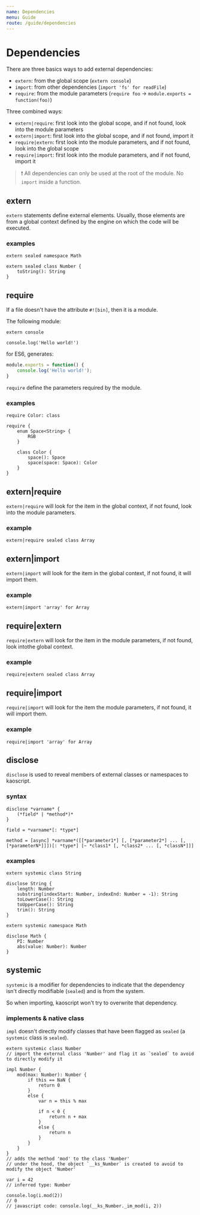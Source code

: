 ```yaml
---
name: Dependencies
menu: Guide
route: /guide/dependencies
---
```


# Dependencies

There are three basics ways to add external dependencies:
- `extern`: from the global scope (`extern console`)
- `import`: from other dependencies (`import 'fs' for readFile`)
- `require`: from the module parameters (`require foo` -> `module.exports = function(foo)`)

Three combined ways:
- `extern|require`: first look into the global scope, and if not found, look into the module parameters
- `extern|import`: first look into the global scope, and if not found, import it
- `require|extern`: first look into the module parameters, and if not found, look into the global scope
- `require|import`: first look into the module parameters, and if not found, import it

> :exclamation: All dependencies can only be used at the root of the module. No `import` inside a function.

## extern

`extern` statements define external elements. Usually, those elements are from a global context defined by the engine on which the code will be executed.

### examples

```kaoscript
extern sealed namespace Math
```

```kaoscript
extern sealed class Number {
	toString(): String
}
```

## require

If a file doesn't have the attribute `#![bin]`, then it is a module.

The following module:
```kaoscript
extern console

console.log('Hello world!')
```

for ES6, generates:
```javascript
module.exports = function() {
	console.log('Hello world!');
}
```

`require` define the parameters required by the module.

### examples

```kaoscript
require Color: class
```

```kaoscript
require {
	enum Space<String> {
		RGB
	}

	class Color {
		space(): Space
		space(space: Space): Color
	}
}
```

## extern|require

`extern|require` will look for the item in the global context, if not found, look into the module parameters.

### example

```kaoscript
extern|require sealed class Array
```

## extern|import

`extern|import` will look for the item in the global context, if not found, it will import them.

### example

```kaoscript
extern|import 'array' for Array
```

## require|extern

`require|extern` will look for the item in the module parameters, if not found, look intothe global context.

### example

```kaoscript
require|extern sealed class Array
```

## require|import

`require|import` will look for the item the module parameters, if not found, it will import them.

### example

```kaoscript
require|import 'array' for Array
```

## disclose

`disclose` is used to reveal members of external classes or namespaces to kaoscript.

### syntax

```syntax
disclose *varname* {
	(*field* | *method*)*
}

field = *varname*[: *type*]

method = [async] *varname*([[*parameter1*] [, [*parameter2*] ... [, [*parameterN*]]])[: *type*] [~ *class1* [, *class2* ... [, *classN*]]]
```

### examples

```kaoscript
extern systemic class String

disclose String {
	length: Number
	substring(indexStart: Number, indexEnd: Number = -1): String
	toLowerCase(): String
	toUpperCase(): String
	trim(): String
}
```

```kaoscript
extern systemic namespace Math

disclose Math {
	PI: Number
	abs(value: Number): Number
}
```

## systemic

`systemic` is a modifier for dependencies to indicate that the dependency isn't directly modifiable (`sealed`) and is from the system.

So when importing, kaoscript won't try to overwrite that dependency.

### implements & native class

`impl` doesn't directly modify classes that have been flagged as `sealed` (a `systemic` class is `sealed`).

```kaoscript
extern systemic class Number
// import the external class 'Number' and flag it as `sealed` to avoid to directly modify it

impl Number {
	mod(max: Number): Number {
		if this == NaN {
			return 0
		}
		else {
			var n = this % max

			if n < 0 {
				return n + max
			}
			else {
				return n
			}
		}
	}
}
// adds the method 'mod' to the class 'Number'
// under the hood, the object `__ks_Number` is created to avoid to modify the object 'Number'

var i = 42
// inferred type: Number

console.log(i.mod(2))
// 0
// javascript code: console.log(__ks_Number._im_mod(i, 2))
```
